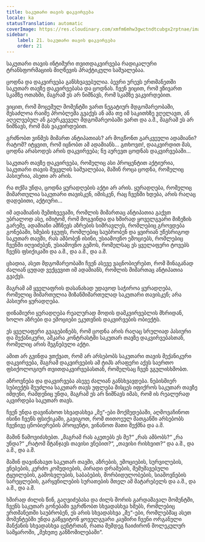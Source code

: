 ```yaml
---
title: საკუთარი თავის დაკვირვება
locale: ka
statusTranslation: automatic
coverImage: https://res.cloudinary.com/xmfm6mhw3gwctndtcubgx2rptnae/image/upload/v1740468922/small_cover_tratado_de_psicologia_revolucionaria_a4c0dca4e0.webp
sidebar:
    label: 21. საკუთარი თავის დაკვირვება
    order: 21
---
```

საკუთარი თავის ინტიმური თვითდაკვირვება რადიკალური ტრანსფორმაციის მიღწევის პრაქტიკული საშუალებაა.

ცოდნა და დაკვირვება განსხვავებულია. ბევრი ურევს ერთმანეთში საკუთარ თავზე დაკვირვებასა და ცოდნას. ჩვენ ვიცით, რომ ვზივართ სკამზე ოთახში, მაგრამ ეს არ ნიშნავს, რომ სკამზე ვაკვირდებით.

ვიცით, რომ მოცემულ მომენტში ვართ ნეგატიურ მდგომარეობაში, შესაძლოა რაიმე პრობლემა გვაქვს ან ამა თუ იმ საკითხზე ვღელავთ, ან აღელვებულ ან გაურკვეველ მდგომარეობაში ვართ და ა.შ., მაგრამ ეს არ ნიშნავს, რომ მას ვაკვირდებით.

გრძნობთ ვინმეს მიმართ ანტიპათიას? არ მოგწონთ გარკვეული ადამიანი? რატომ? იტყვით, რომ იცნობთ ამ ადამიანს... გთხოვთ!, დააკვირდით მას, ცოდნა არასოდეს არის დაკვირვება; ნუ აურევთ ცოდნას დაკვირვებაში...

საკუთარ თავზე დაკვირვება, რომელიც ასი პროცენტით აქტიურია, საკუთარი თავის შეცვლის საშუალებაა, მაშინ როცა ცოდნა, რომელიც პასიურია, ასეთი არ არის.

რა თქმა უნდა, ცოდნა ყურადღების აქტი არ არის. ყურადღება, რომელიც მიმართულია საკუთარი თავისკენ, იმისკენ, რაც ჩვენში ხდება, არის რაღაც დადებითი, აქტიური...

იმ ადამიანის შემთხვევაში, რომლის მიმართაც ანტიპათია გაქვთ უბრალოდ ასე, იმიტომ, რომ მოგვინდა და ხშირად ყოველგვარი მიზეზის გარეშე, ადამიანი ამჩნევს აზრების სიმრავლეს, რომლებიც გროვდება გონებაში, ხმების ჯგუფს, რომლებიც საუბრობენ და ყვირიან უწესრიგოდ საკუთარ თავში, რას ამბობენ ისინი, უსიამოვნო ემოციებს, რომლებიც ჩვენში იღვიძებენ, უსიამოვნო გემოს, რომელსაც ეს ყველაფერი ტოვებს ჩვენს ფსიქიკაში და ა.შ., და ა.შ., და ა.შ.

ცხადია, ასეთ მდგომარეობაში ჩვენ ასევე ვაცნობიერებთ, რომ შინაგანად ძალიან ცუდად ვექცევით იმ ადამიანს, რომლის მიმართაც ანტიპათია გვაქვს.

მაგრამ ამ ყველაფრის დასანახად უდავოდ საჭიროა ყურადღება, რომელიც მიმართულია მიზანმიმართულად საკუთარი თავისკენ; არა პასიური ყურადღება.

დინამიური ყურადღება რეალურად მოდის დამკვირვებლის მხრიდან, ხოლო აზრები და ემოციები ეკუთვნის დაკვირვების ობიექტს.

ეს ყველაფერი გვაგებინებს, რომ ცოდნა არის რაღაც სრულიად პასიური და მექანიკური, აშკარა კონტრასტში საკუთარ თავზე დაკვირვებასთან, რომელიც არის შეგნებული აქტი.

ამით არ გვინდა ვთქვათ, რომ არ არსებობს საკუთარი თავის მექანიკური დაკვირვება, მაგრამ დაკვირვების ამ ტიპს არაფერი აქვს საერთო ფსიქოლოგიურ თვითდაკვირვებასთან, რომელსაც ჩვენ ვგულისხმობთ.

აზროვნება და დაკვირვება ასევე ძალიან განსხვავდება. ნებისმიერ სუბიექტს შეუძლია საკუთარ თავს უფლება მისცეს იფიქროს საკუთარ თავზე იმდენი, რამდენიც უნდა, მაგრამ ეს არ ნიშნავს იმას, რომ ის რეალურად აკვირდება საკუთარ თავს.

ჩვენ უნდა დავინახოთ სხვადასხვა „მე“-ები მოქმედებაში, აღმოვაჩინოთ ისინი ჩვენს ფსიქიკაში, გავიგოთ, რომ თითოეულ მათგანში არსებობს ჩვენივე ცნობიერების პროცენტი, ვინანოთ მათი შექმნა და ა.შ.

მაშინ წამოვიძახებთ. „მაგრამ რას აკეთებს ეს მე?“ „რას ამბობს?“ „რა უნდა?“ „რატომ მტანჯავს თავისი ვნებით?“, „თავისი რისხვით?“ და ა.შ., და ა.შ., და ა.შ.

მაშინ დავინახავთ საკუთარ თავში, აზრების, ემოციების, სურვილების, ვნებების, კერძო კომედიების, პირადი დრამების, შემუშავებული ტყუილების, გამოსვლების, საბაბების, მორბიდულობების, სიამოვნების სარეცლების, გარყვნილების სურათების მთელ ამ მატარებელს და ა.შ., და ა.შ., და ა.შ.

ხშირად ძილის წინ, გაღვიძებასა და ძილს შორის გარდამავალ მომენტში, ჩვენს საკუთარ გონებაში ვგრძნობთ სხვადასხვა ხმებს, რომლებიც ერთმანეთში საუბრობენ, ეს არის სხვადასხვა „მე“-ები, რომლებმაც ასეთ მომენტებში უნდა გაწყვიტონ ყოველგვარი კავშირი ჩვენი ორგანული მანქანის სხვადასხვა ცენტრთან, რათა შემდეგ ჩაიძირონ მოლეკულურ სამყაროში, „მეხუთე განზომილებაში“.

